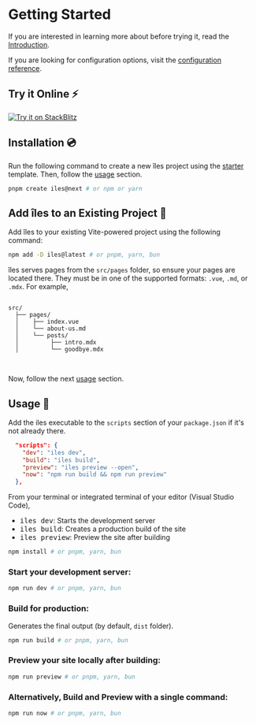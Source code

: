 [introduction]: /guide/introduction
[configuration reference]: /config
[starter]: https://github.com/ElMassimo/create-iles

# Getting Started

If you are interested in learning more about <Iles/> before trying it, read the [Introduction].

If you are looking for configuration options, visit the [configuration reference].

## Try it Online ⚡️


<p>
  <a href="https://stackblitz.com/fork/iles?file=src%2Fcomponents%2FWelcome.vue" rel="noreferrer" target="_blank"><img src={stackblitzSrc} alt="Try it on StackBlitz"/></a>
</p>

## Installation 💿

Run the following command to create a new îles project using the [starter] template. Then, follow the [usage](#usage) section.

```bash
pnpm create iles@next # or npm or yarn
```

## Add îles to an Existing Project 💙 

Add îles to your existing Vite-powered project using the following command:

```bash
npm add -D iles@latest # or pnpm, yarn, bun
```

îles serves pages from the `src/pages` folder, so ensure your pages are located there. They must be in one of the supported formats: `.vue`, `.md`, or `.mdx`. For example,

<div class="language-tree">
<pre class="code">
<code>
<kbd class="-ml-2">src/</kbd>
  ├── <kbd>pages/</kbd>
  │    ├── index.vue
  │    └── about-us.md 
  │    └── posts/
  │         ├── intro.mdx
  │         └── goodbye.mdx
  
</code>
</pre>
</div>

Now, follow the next [usage](#usage) section.

## Usage 🚀

Add the iles executable to the `scripts` section of your `package.json` if it's not already there.

```json
  "scripts": {
    "dev": "iles dev",
    "build": "iles build",
    "preview": "iles preview --open",
    "now": "npm run build && npm run preview"
  },
```

From your terminal or integrated terminal of your editor (Visual Studio Code),

- <kbd>iles dev</kbd>: Starts the development server
- <kbd>iles build</kbd>: Creates a production build of the site
- <kbd>iles preview</kbd>: Preview the site after building

```bash
npm install # or pnpm, yarn, bun
```

### Start your development server:

```bash
npm run dev # or pnpm, yarn, bun
```

### Build for production:

Generates the final output (by default, `dist` folder).

```bash
npm run build # or pnpm, yarn, bun
```

### Preview your site locally after building:

```bash
npm run preview # or pnpm, yarn, bun
```

### Alternatively, Build and Preview with a single command:

```bash
npm run now # or pnpm, yarn, bun
```

<Contact/>
